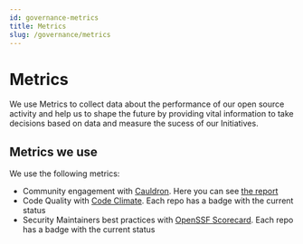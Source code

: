 ```yaml
---
id: governance-metrics
title: Metrics
slug: /governance/metrics
---
```


# Metrics

We use Metrics to collect data about the performance of our open source activity and help us to shape the future by providing vital information to take decisions based on data and measure the sucess of our Initiatives. 

## Metrics we use

We use the following metrics:
- Community engagement with [Cauldron](https://cauldron.io/). Here you can see [the report](https://cauldron.io/project/7192)
- Code Quality with [Code Climate](https://codeclimate.com/). Each repo has a badge with the current status
- Security Maintainers best practices with [OpenSSF Scorecard](https://github.com/ossf/scorecard). Each repo has a badge with the current status


